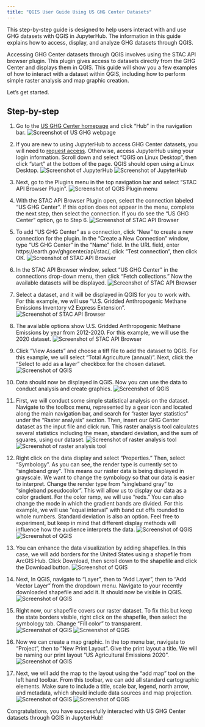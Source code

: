 ```yaml
---
title: "QGIS User Guide Using US GHG Center Datasets" 
---
```


This step-by-step guide is designed to help users interact with and use GHG datasets with QGIS in JupyterHub. The information in this guide explains how to access, display, and analyze GHG datasets through QGIS.

Accessing GHG Center datasets through QGIS involves using the STAC API browser plugin. This plugin gives access to datasets directly from the GHG Center and displays them in QGIS. This guide will show you a few examples of how to interact with a dataset within QGIS, including how to perform simple raster analysis and map graphic creation.

Let's get started.

## Step-by-step

1. Go to the [US GHG Center homepage](https://earth.gov/ghgcenter) and click “Hub” in the navigation bar.
![Screenshot of US GHG webpage](./Step1.png)

2. If you are new to using JupyterHub to access GHG Center datasets, you will need to [request access](https://us-ghg-center.github.io/ghgc-docs/services/jupyterhub.html). Otherwise, access JupyterHub using your login information. Scroll down and select “QGIS on Linux Desktop”, then click “start” at the bottom of the page. QGIS should open using a Linux Desktop.
![Screenshot of JupyterHub](./Step2.1.png)
![Screenshot of JupyterHub](./Step2.2.png)

3. Next, go to the Plugins menu in the top navigation bar and select “STAC API Browser Plugin”.
![Screenshot of QGIS Plugin menu](./Step3.png)

4. With the STAC API Browser Plugin open, select the connection labeled “US GHG Center”. If this option does not appear in the menu, complete the next step, then select the connection. If you do see the “US GHG Center” option, go to Step 6.
![Screenshot of STAC API Browser](./Step4.png)

5. To add “US GHG Center” as a connection, click “New” to create a new connection for the plugin. In the “Create a New Connection” window, type “US GHG Center” in the “Name” field. In the URL field, enter https://earth.gov/ghgcenter/api/stac/, click “Test connection”, then click OK.
![Screenshot of STAC API Browser](./Step5.png)

6. In the STAC API Browser window, select “US GHG Center” in the connections drop-down menu, then click “Fetch collections.” Now the available datasets will be displayed.
![Screenshot of STAC API Browser](./Step6.png)

7. Select a dataset, and it will be displayed in QGIS for you to work with. For this example, we will use “U.S. Gridded Anthropogenic Methane Emissions Inventory v2 Express Extension”.
![Screenshot of STAC API Browser](./Step7.png)

8. The available options show U.S. Gridded Anthropogenic Methane Emissions by year from 2012-2020. For this example, we will use the 2020 dataset.
![Screenshot of STAC API Browser](./Step8.png)

9. Click “View Assets” and choose a tiff file to add the dataset to QGIS. For this example, we will select “Total Agriculture (annual)”. Next, click the “Select to add as a layer” checkbox for the chosen dataset.
![Screenshot of QGIS](./Step9.png)

10. Data should now be displayed in QGIS. Now you can use the data to conduct analysis and create graphics.
![Screenshot of QGIS](./Step10.png)

11. First, we will conduct some simple statistical analysis on the dataset. Navigate to the toolbox menu, represented by a gear icon and located along the main navigation bar, and search for “raster layer statistics” under the “Raster analysis” section. Then, insert our GHG Center dataset as the input file and click run. This raster analysis tool calculates several statistics including the mean, standard deviation, and the sum of squares, using our dataset.
![Screenshot of raster analysis tool](./Step11.1.png)
![Screenshot of raster analysis tool](./Step11.2.png)

12. Right click on the data display and select “Properties.” Then, select “Symbology”. As you can see, the render type is currently set to “singleband gray”. This means our raster data is being displayed in grayscale. We want to change the symbology so that our data is easier to interpret. Change the render type from “singleband gray” to “singleband pseudocolor”. This will allow us to display our data as a color gradient. For the color ramp, we will use “reds.” You can also change the mode in which the gradient bands are divided. For this example, we will use “equal interval” with band cut offs rounded to whole numbers. Standard deviation is also an option. Feel free to experiment, but keep in mind that different display methods will influence how the audience interprets the data. 
![Screenshot of QGIS](./Step12.1.png)
![Screenshot of QGIS](./Step12.2.png)

13. You can enhance the data visualization by adding shapefiles. In this case, we will add borders for the United States using a shapefile from ArcGIS Hub. Click Download, then scroll down to the shapefile and click the Download button. 
![Screenshot of QGIS](./Step13.png)

14. Next, In QGIS, navigate to “Layer”, then to “Add Layer”, then to “Add Vector Layer” from the dropdown menu. Navigate to your recently downloaded shapefile and add it. It should now be visible in QGIS.
![Screenshot of QGIS](./Step14.png)

15. Right now, our shapefile covers our raster dataset. To fix this but keep the state borders visible, right click on the shapefile, then select the symbology tab. Change “Fill color” to transparent.
![Screenshot of QGIS](./Step15.1.png)
![Screenshot of QGIS](./Step15.2.png)

16. Now we can create a map graphic. In the top menu bar, navigate to “Project”, then to “New Print Layout”. Give the print layout a title. We will be naming our print layout “US Agricultural Emissions 2020”.
![Screenshot of QGIS](./Step16.png)

17. Next, we will add the map to the layout using the “add map” tool on the left hand toolbar. From this toolbar, we can add all standard cartographic elements. Make sure to include a title, scale bar, legend, north arrow, and metadata, which should include data sources and map projection.
![Screenshot of QGIS](./Step17.1.png)
![Screenshot of QGIS](./Step17.2.png)

Congratulations, you have successfully interacted with US GHG Center datasets through QGIS in JupyterHub!

